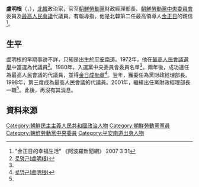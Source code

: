 {{noteTA
|G1=Country
|1=zh:北朝鮮; zh-cn:朝鲜; zh-tw:朝鮮; zh-hk:朝鮮; zh-sg:朝鲜;
}}

'''盧明根'''（{{lang|ko|로명근}}，{{bd|1912年||||}}），[[北韓|北韓]]政治家，官至[[朝鮮勞動黨|朝鮮勞動黨]]財政經理部長、[[朝鮮勞動黨中央委員會|朝鮮勞動黨中央委員會]]委員及[[最高人民會議|最高人民會議]]代議員。有報導指，他是北韓第二任最高領導人[[金正日|金正日]]的親信<ref>"金正日的幸福生活" 《阿波羅新聞網》 2007 3 31</ref>。

==生平==
盧明根的早期事跡不詳，只知是出生於[[平安南道|平安南道]]。1972年，他在[[1972年朝鮮民主主義人民共和國最高人民會議選舉|最高人民會議選舉]]中當選為代議員<ref name="cybernk">[http://www.cybernk.net/infoText/InfoHumanDetail.aspx?rightType=3&SearchSubject=null&SearchSubject=null&SearchSubject=null&SearchSubject=null&SearchSubject=null&SearchSubject=null&SearchSubject=null&SearchSubject=null&SearchSubject=null&SearchSubject=null&SearchSubject=null&SearchSubject=null&SearchSubject=null&SearchAdminst=null&SearchAdminst=null&SearchAdminst=null&SearchAdminst=null&SearchAdminst=null&SearchAdminst=null&SearchAdminst=null&SearchAdminst=null&SearchAdminst=null&SearchAdminst=null&SearchAdminst=null&SearchAdminst=null&SearchAdminst=null&SearchSubject=null&SearchAdminst=null&SearchSubject=null&SearchAdminst=null&schword=&cp=5&mc=EJ0902&hid=EJ090200228026&direct=1&SearchSubject=null&SearchAdminst=null 로명근(盧明根)]</ref>。1980年，入選黨中央委員會委員名單<ref name="cybernk"/>。兩年後，成功連任為最高人民會議的代議員，並得[[金日成勛章|金日成勛章]]<ref name="daum">[http://100.daum.net/yearbook/view.do?id=59147 로명근(盧明根)]{{dead link|date=2018年4月 |bot=InternetArchiveBot |fix-attempted=yes }}</ref>。翌年，獲委任為黨財政經理部長。1998年，第三度成為最高人民會議的代議員。2001年，繼續出任黨財政經理部長一職<ref name="daum"/>。此後，再沒有其消息。

==資料來源==
{{reflist}}


[[Category:朝鮮民主主義人民共和國政治人物|Category:朝鮮民主主義人民共和國政治人物]]
[[Category:朝鮮勞動黨黨員|Category:朝鮮勞動黨黨員]]
[[Category:朝鮮勞動黨中央委員|Category:朝鮮勞動黨中央委員]]
[[Category:平安南道出身人物|Category:平安南道出身人物]]